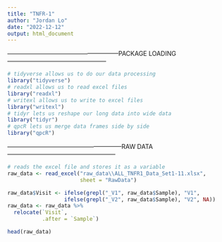```yaml
---
title: "TNFR-1"
author: "Jordan Lo"
date: "2022-12-12"
output: html_document
---
```


------------------------------------------------------PACKAGE LOADING------------------------------------------------
```r
# tidyverse allows us to do our data processing
library("tidyverse")
# readxl allows us to read excel files
library("readxl")
# writexl allows us to write to excel files
library("writexl")
# tidyr lets us reshape our long data into wide data
library("tidyr")
# qpcR lets us merge data frames side by side
library("qpcR")
```

--------------------------------------------------------RAW DATA-----------------------------------------------------
```r
# reads the excel file and stores it as a variable
raw_data <- read_excel("raw_data\\ALL_TNFR1_Data_Set1-11.xlsx", 
                       sheet = "RawData")

raw_data$Visit <- ifelse(grepl("_V1", raw_data$Sample), "V1",
                  ifelse(grepl("_V2", raw_data$Sample), "V2", NA))
raw_data <- raw_data %>%
  relocate(`Visit`,
           .after = `Sample`)

head(raw_data)
```

